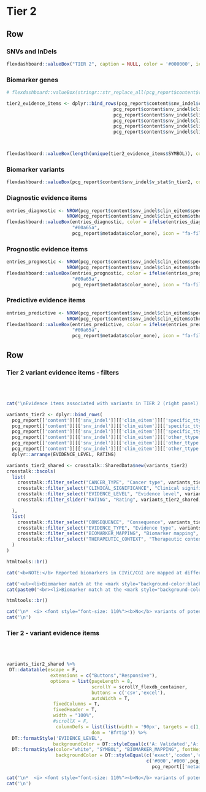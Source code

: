 
Tier 2 {data-navmenu="SNVs and InDels"}
================================================================== 

Row
-------------------------------------

### SNVs and InDels

```r
flexdashboard::valueBox("TIER 2", caption = NULL, color = '#000000', icon = NULL)
```

### Biomarker genes

```r
# flexdashboard::valueBox(stringr::str_replace_all(pcg_report$content$value_box$tier2,"Tier 2 variants:\n",""), color = pcg_report$metadata$color_value_box, icon = "fa-dna")

tier2_evidence_items <- dplyr::bind_rows(pcg_report$content$snv_indel$clin_eitem$specific_ttype$diagnostic$C_D_E,
                                       pcg_report$content$snv_indel$clin_eitem$other_ttype$diagnostic$A_B,
                                       pcg_report$content$snv_indel$clin_eitem$specific_ttype$prognostic$C_D_E,
                                       pcg_report$content$snv_indel$clin_eitem$other_ttype$prognostic$A_B,
                                       pcg_report$content$snv_indel$clin_eitem$specific_ttype$predictive$C_D_E,
                                       pcg_report$content$snv_indel$clin_eitem$other_ttype$predictive$A_B)



flexdashboard::valueBox(length(unique(tier2_evidence_items$SYMBOL)), color = pcg_report$metadata$color_value_box)

```

### Biomarker variants

```r
flexdashboard::valueBox(pcg_report$content$snv_indel$v_stat$n_tier2, color = pcg_report$metadata$color_value_box, icon = "fa-dna")
```


### Diagnostic evidence items

```r
entries_diagnostic <- NROW(pcg_report$content$snv_indel$clin_eitem$specific_ttype$diagnostic$C_D_E) +
                      NROW(pcg_report$content$snv_indel$clin_eitem$other_ttype$diagnostic$A_B)
flexdashboard::valueBox(entries_diagnostic, color = ifelse(entries_diagnostic > 0,
                        "#00a65a",
                        pcg_report$metadata$color_none), icon = "fa-file-prescription")
```

### Prognostic evidence items

```r
entries_prognostic <- NROW(pcg_report$content$snv_indel$clin_eitem$specific_ttype$prognostic$C_D_E) +
                      NROW(pcg_report$content$snv_indel$clin_eitem$other_ttype$prognostic$A_B)
flexdashboard::valueBox(entries_prognostic, color = ifelse(entries_prognostic > 0,
                        "#00a65a",
                        pcg_report$metadata$color_none), icon = "fa-file-prescription")
```

### Predictive evidence items

```r
entries_predictive <- NROW(pcg_report$content$snv_indel$clin_eitem$specific_ttype$predictive$C_D_E) +
                      NROW(pcg_report$content$snv_indel$clin_eitem$other_ttype$predictive$A_B)
flexdashboard::valueBox(entries_predictive, color = ifelse(entries_predictive > 0,
                        "#00a65a",
                        pcg_report$metadata$color_none), icon = "fa-file-prescription")
```


Row
-----------------------------------------------------

### Tier 2 variant evidence items - filters {data-padding=15 data-width=300}

<br><br>

```r

cat('\nEvidence items associated with variants in TIER 2 (right panel) can be interactively explored according to various criteria\n:')

variants_tier2 <- dplyr::bind_rows(
  pcg_report[['content']][['snv_indel']][['clin_eitem']][['specific_ttype']][['diagnostic']][['C_D_E']],
  pcg_report[['content']][['snv_indel']][['clin_eitem']][['specific_ttype']][['predictive']][['C_D_E']],
  pcg_report[['content']][['snv_indel']][['clin_eitem']][['specific_ttype']][['diagnostic']][['C_D_E']],
  pcg_report[['content']][['snv_indel']][['clin_eitem']][['other_ttype']][['diagnostic']][['A_B']],
  pcg_report[['content']][['snv_indel']][['clin_eitem']][['other_ttype']][['predictive']][['A_B']],
  pcg_report[['content']][['snv_indel']][['clin_eitem']][['other_ttype']][['prognostic']][['A_B']]) %>%
  dplyr::arrange(EVIDENCE_LEVEL, RATING)

variants_tier2_shared <- crosstalk::SharedData$new(variants_tier2)
crosstalk::bscols(
  list(
    crosstalk::filter_select("CANCER_TYPE", "Cancer type", variants_tier2_shared, ~CANCER_TYPE),
    crosstalk::filter_select("CLINICAL_SIGNIFICANCE", "Clinical significance", variants_tier2_shared, ~CLINICAL_SIGNIFICANCE),
    crosstalk::filter_select("EVIDENCE_LEVEL", "Evidence level", variants_tier2_shared, ~EVIDENCE_LEVEL),
    crosstalk::filter_slider("RATING", "Rating", variants_tier2_shared, ~RATING, min = 0, max = 5, step = 1, ticks = T)

  ),
  list(
    crosstalk::filter_select("CONSEQUENCE", "Consequence", variants_tier2_shared, ~CONSEQUENCE),
    crosstalk::filter_select("EVIDENCE_TYPE", "Evidence type", variants_tier2_shared, ~EVIDENCE_TYPE),
    crosstalk::filter_select("BIOMARKER_MAPPING", "Biomarker mapping", variants_tier2_shared, ~BIOMARKER_MAPPING),
    crosstalk::filter_select("THERAPEUTIC_CONTEXT", "Therapeutic context", variants_tier2_shared, ~THERAPEUTIC_CONTEXT)
  )
)

htmltools::br()
```


```r

cat('<b>NOTE:</b> Reported biomarkers in CIViC/CGI are mapped at different resolutions (i.e. filter <b>Biomarker mapping</b>). The accuracy of a match between variants in the tumor sample and the reported biomarkers will vary accordingly (highlighted by gene symbols with different color backgrounds):\n\n')

cat('<ul><li>Biomarker match at the <mark style="background-color:black; font-weight:bold; color:white">exact variant/codon level</mark></li>')
cat(paste0('<br><li>Biomarker match at the <mark style="background-color:', pcg_report[['metadata']][['color_palette']][['warning']][['values']][1],'; color:white; font-weight:bold">exon/gene level</mark></li></ul>\n'))

htmltools::br()

```


```r
cat('\n*  <i> <font style="font-size: 110%"><b>No</b> variants of potential clinical significance found.</font></i>', sep = '\n')
cat('\n')
```


### Tier 2  - variant evidence items {data-padding=15}

<br><br>

```r

variants_tier2_shared %>%
 DT::datatable(escape = F, 
                extensions = c("Buttons","Responsive"), 
                options = list(pageLength = 8, 
                               scrollY = scrollY_flexdb_container, 
                               buttons = c('csv','excel'), 
                               autoWidth = T, 
                 fixedColumns = T,
                 fixedHeader = T,
                 width = "100%",
                 #scrollX = F,
                  columnDefs = list(list(width = '90px', targets = c(1,2,3,4,5,6))),
                               dom = 'Bfrtip')) %>%
  DT::formatStyle('EVIDENCE_LEVEL', 
                 backgroundColor = DT::styleEqual(c('A: Validated','A: FDA/NCCN/ELN guidelines','B: Clinical evidence','B1: Clinical evidence: late trials','B2: Clinical evidence: early trials','C: Case study','D: Preclinical evidence','E: Indirect evidence'), c("#009E73","#009E73","#56B4E9", "#56B4E9","#56B4E9","#0072B2","#E69F00", "#F0E442"))) %>%
  DT::formatStyle(color="white", "SYMBOL", "BIOMARKER_MAPPING", fontWeight = 'bold', `text-align` = 'center',
                  backgroundColor = DT::styleEqual(c('exact','codon','exon','gene'), 
                                                   c('#000','#000',pcg_report[['metadata']][['color_palette']][['warning']][['values']][1],
                                                     pcg_report[['metadata']][['color_palette']][['warning']][['values']][1])))

```

```r
cat('\n*  <i> <font style="font-size: 110%"><b>No</b> variants of potential clinical significance found.</font></i>', sep = '\n')
cat('\n')
```

